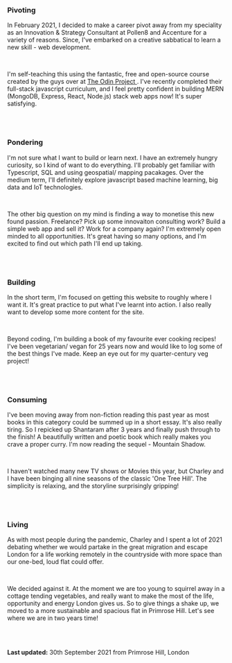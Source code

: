 <br />

### Pivoting

In February 2021, I decided to make a career pivot away from my speciality as an Innovation & Strategy Consultant at Pollen8 and Accenture for a variety of reasons. Since, I've embarked on a creative sabbatical to learn a new skill - web development.

<br />

I'm self-teaching this using the fantastic, free and open-source course created by the guys over at <a href="https://www.theodinproject.com/"> The Odin Project </a>. I've recently completed their full-stack javascript curriculum, and I feel pretty confident in building MERN (MongoDB, Express, React, Node.js) stack web apps now! It's super satisfying.

<br />
<br />

### Pondering

I'm not sure what I want to build or learn next. I have an extremely hungry curiosity, so I kind of want to do everything. I'll probably get familiar with Typescript, SQL and using geospatial/ mapping pacakages. Over the medium term, I'll definitely explore javascript based machine learning, big data and IoT technologies.

<br />

The other big question on my mind is finding a way to monetise this new found passion. Freelance? Pick up some innovaiton consulting work? Build a simple web app and sell it? Work for a company again? I'm extremely open minded to all opportunities. It's great having so many options, and I'm excited to find out which path I'll end up taking.

<br />
<br />

### Building

In the short term, I'm focused on getting this website to roughly where I want it. It's great practice to put what I've learnt into action. I also really want to develop some more content for the site.

<br />

Beyond coding, I'm building a book of my favourite ever cooking recipes! I've been vegetarian/ vegan for 25 years now and would like to log some of the best things I've made. Keep an eye out for my quarter-century veg project!

<br />
<br />

### Consuming

I've been moving away from non-fiction reading this past year as most books in this category could be summed up in a short essay. It's also really tiring. So I repicked up Shantaram after 3 years and finally push through to the finish! A beautifully written and poetic book which really makes you crave a proper curry. I'm now reading the sequel - Mountain Shadow.

<br />

I haven't watched many new TV shows or Movies this year, but Charley and I have been binging all nine seasons of the classic 'One Tree Hill'. The simplicity is relaxing, and the storyline surprisingly gripping!

<br />
<br />

### Living

As with most people during the pandemic, Charley and I spent a lot of 2021 debating whether we would partake in the great migration and escape London for a life working remotely in the countryside with more space than our one-bed, loud flat could offer.

<br />

We decided against it. At the moment we are too young to squirrel away in a cottage tending vegetables, and really want to make the most of the life, opportunity and energy London gives us. So to give things a shake up, we moved to a more sustainable and spacious flat in Primrose Hill. Let's see where we are in two years time!

<br />
<br />

**Last updated:** 30th September 2021 from Primrose Hill, London
